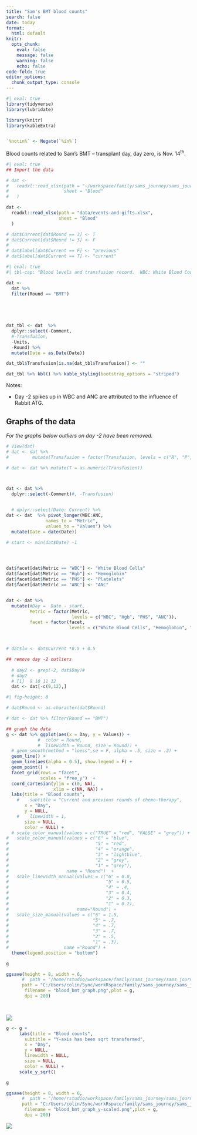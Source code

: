 ```yaml
---
title: "Sam's BMT blood counts"
search: false
date: today
format:
  html: default
knitr: 
  opts_chunk: 
    eval: false
    message: false
    warning: false
    echo: false
code-fold: true
editor_options: 
  chunk_output_type: console
---
```


```r
#| eval: true
library(tidyverse)
library(lubridate)

library(knitr)
library(kableExtra)


`%notin%` <- Negate(`%in%`)
```

Blood counts related to Sam's BMT -- transplant day, day zero, is Nov. 14^th^.


```r
#| eval: true
## Import the data 

# dat <- 
#   readxl::read_xlsx(path = "~/workspace/family/sams_journey/sams_journey/data/events-and-gifts.xlsx",
#                     sheet = "Blood"
#   )

dat <- 
  readxl::read_xlsx(path = "data/events-and-gifts.xlsx",
                    sheet = "Blood"
  )

# dat$Current[dat$Round == 3] <- T
# dat$Current[dat$Round != 3] <- F
# 
# dat$label[dat$Current == F] <- "previous"
# dat$label[dat$Current == T] <- "current"

```



```r
#| eval: true
#| tbl-cap: "Blood levels and transfusion record.  WBC: White Blood Count, Hgb: Hemoglobin, PHS: Platelets, ANC: Absolute Nutriphil Count.  Transfusions.  R: Red blood cells, P: Platelets, RP: both.  Note a WBC of 0 is actually reported as < 0.1. "

dat <- 
  dat %>% 
  filter(Round == "BMT") 

  


  
dat_tbl <- dat  %>% 
  dplyr::select(-Comment, 
  #-Transfusion, 
  -Units, 
  -Round) %>% 
  mutate(Date = as.Date(Date))

dat_tbl$Transfusion[is.na(dat_tbl$Transfusion)] <- ""

dat_tbl %>% kbl() %>% kable_styling(bootstrap_options = "striped")

```

Notes: 

-   Day -2 spikes up in WBC and ANC are attributed to the influence of Rabbit ATG.


## Graphs of the data

_For the graphs below outliers on day -2 have been removed._

```r
# View(dat)
# dat <- dat %>% 
#         mutate(Transfusion = factor(Transfusion, levels = c("R", "P", "RP")))

# dat <- dat %>% mutate(T = as.numeric(Transfusion))



dat <- dat %>% 
  dplyr::select(-Comment)#, -Transfusion)


  # dplyr::select(Date: Current) %>%  
dat <- dat  %>% pivot_longer(WBC:ANC, 
               names_to = "Metric", 
               values_to = "Values") %>% 
  mutate(Date = date(Date))

# start <- min(dat$Date) -1




dat$facet[dat$Metric == "WBC"] <- "White Blood Cells"
dat$facet[dat$Metric == "Hgb"] <- "Hemoglobin"
dat$facet[dat$Metric == "PHS"] <- "Platelets"
dat$facet[dat$Metric == "ANC"] <- "ANC"


dat <- dat %>% 
  mutate(#Day =  Date - start,
         Metric = factor(Metric, 
                         levels = c("WBC", "Hgb", "PHS", "ANC")),
         facet = factor(facet, 
                        levels = c("White Blood Cells", "Hemoglobin", "Platelets", "ANC")))



# dat$lw <- dat$Current *0.5 + 0.5
```


```r

## remove day -2 outliers
 
  # day2 <- grep(-2, dat$Day)#
  # day2
  # [1]  9 10 11 12
  dat <- dat[-c(9,12),]


```

```r
#| fig-height: 8

# dat$Round <- as.character(dat$Round)

# dat <- dat %>% filter(Round == "BMT")

## graph the data 
g <- dat %>% ggplot(aes(x = Day, y = Values)) +
            #  color = Round,
            #  linewidth = Round, size = Round)) +
  # geom_smooth(method = "loess",se = F, alpha = .5, size = .2) +
  geom_line() + 
  geom_line(aes(alpha = 0.5), show.legend = F) +
  geom_point() +
  facet_grid(rows = "facet",
             scales = "free_y")  +
  coord_cartesian(ylim = c(0, NA),
                  xlim = c(NA, NA)) +
  labs(title = "Blood counts",
    #    subtitle = "Current and previous rounds of chemo-therapy",
       x = "Day",
       y = NULL,
    #    linewidth = 1, 
       size = NULL,
       color = NULL) +
  # scale_color_manual(values = c("TRUE" = "red", "FALSE" = "grey")) +
#   scale_color_manual(values = c("6" = "blue",
#                                 "5" = "red",
#                                 "4" = "orange", 
#                                 "3" = "lightblue",
#                                 "2" = "grey",
#                                 "1" = "grey"),
#                      name = "Round")  +
#   scale_linewidth_manual(values = c("6" = 0.8,
#                                     "5" = 0.5,
#                                     "4" = .4,
#                                     "3" = 0.4,
#                                     "2" = 0.3,
#                                     "1" = 0.2),
#                          name="Round") +
#   scale_size_manual(values = c("6" = 1.5,
#                                "5" = .7,
#                                "4" = .7, 
#                                "3" = .7,
#                                "2" = .5,
#                                "1" = .3),
#                     name ="Round") +
  theme(legend.position = "bottom")

g

ggsave(height = 8, width = 6, 
      #  path = "/home/rstudio/workspace/family/sams_journey/sams_journey/_img/",
      path = "C:/Users/colin/Sync/workRspace/family/sams_journey/sams_journey/_img",
       filename = "blood_bmt_graph.png",plot = g,
       dpi = 200)

  
```

![](https://samsstory.s3.ca-central-1.amazonaws.com/blood_bmt_graph.png)





```r



g <- g + 
     labs(title = "Blood counts",
       subtitle = "Y-axis has been sqrt transformed",
       x = "Day",
       y = NULL,
       linewidth = NULL, 
       size = NULL,
       color = NULL) +
     scale_y_sqrt()

g

ggsave(height = 8, width = 6, 
      #  path = "/home/rstudio/workspace/family/sams_journey/sams_journey/_img/",
      path = "C:/Users/colin/Sync/workRspace/family/sams_journey/sams_journey/_img",
       filename = "blood_bmt_graph_y-scaled.png",plot = g,
       dpi = 200)

```


![](https://samsstory.s3.ca-central-1.amazonaws.com/blood_bmt_graph_y-scaled.png)